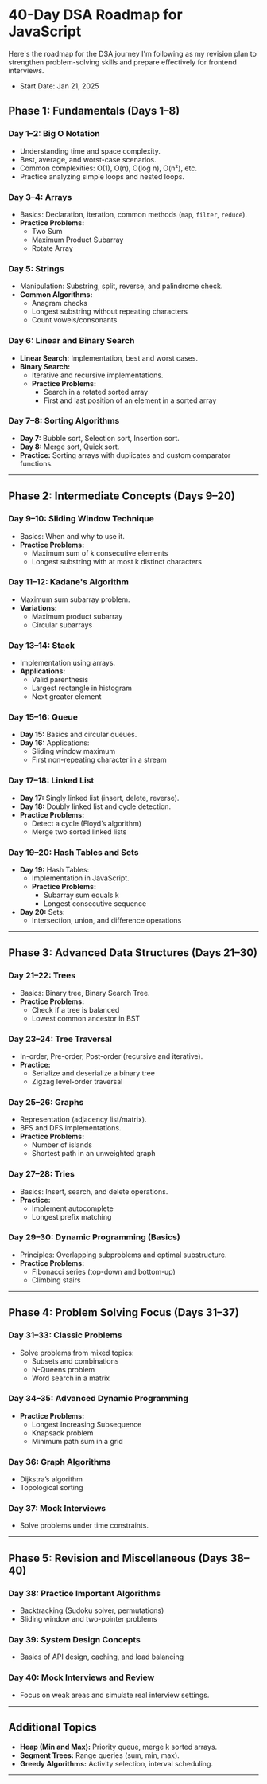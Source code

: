 # 40-Day DSA Roadmap for JavaScript

Here's the roadmap for the DSA journey I'm following as my revision plan to strengthen problem-solving skills and prepare effectively for frontend interviews.

- Start Date: Jan 21, 2025

## Phase 1: Fundamentals (Days 1–8)

### Day 1–2: Big O Notation

- Understanding time and space complexity.
- Best, average, and worst-case scenarios.
- Common complexities: O(1), O(n), O(log n), O(n²), etc.
- Practice analyzing simple loops and nested loops.

### Day 3–4: Arrays

- Basics: Declaration, iteration, common methods (`map`, `filter`, `reduce`).
- **Practice Problems:**
  - Two Sum
  - Maximum Product Subarray
  - Rotate Array

### Day 5: Strings

- Manipulation: Substring, split, reverse, and palindrome check.
- **Common Algorithms:**
  - Anagram checks
  - Longest substring without repeating characters
  - Count vowels/consonants

### Day 6: Linear and Binary Search

- **Linear Search:** Implementation, best and worst cases.
- **Binary Search:**
  - Iterative and recursive implementations.
  - **Practice Problems:**
    - Search in a rotated sorted array
    - First and last position of an element in a sorted array

### Day 7–8: Sorting Algorithms

- **Day 7:** Bubble sort, Selection sort, Insertion sort.
- **Day 8:** Merge sort, Quick sort.
- **Practice:** Sorting arrays with duplicates and custom comparator functions.

---

## Phase 2: Intermediate Concepts (Days 9–20)

### Day 9–10: Sliding Window Technique

- Basics: When and why to use it.
- **Practice Problems:**
  - Maximum sum of k consecutive elements
  - Longest substring with at most k distinct characters

### Day 11–12: Kadane's Algorithm

- Maximum sum subarray problem.
- **Variations:**
  - Maximum product subarray
  - Circular subarrays

### Day 13–14: Stack

- Implementation using arrays.
- **Applications:**
  - Valid parenthesis
  - Largest rectangle in histogram
  - Next greater element

### Day 15–16: Queue

- **Day 15:** Basics and circular queues.
- **Day 16:** Applications:
  - Sliding window maximum
  - First non-repeating character in a stream

### Day 17–18: Linked List

- **Day 17:** Singly linked list (insert, delete, reverse).
- **Day 18:** Doubly linked list and cycle detection.
- **Practice Problems:**
  - Detect a cycle (Floyd’s algorithm)
  - Merge two sorted linked lists

### Day 19–20: Hash Tables and Sets

- **Day 19:** Hash Tables:
  - Implementation in JavaScript.
  - **Practice Problems:**
    - Subarray sum equals k
    - Longest consecutive sequence
- **Day 20:** Sets:
  - Intersection, union, and difference operations

---

## Phase 3: Advanced Data Structures (Days 21–30)

### Day 21–22: Trees

- Basics: Binary tree, Binary Search Tree.
- **Practice Problems:**
  - Check if a tree is balanced
  - Lowest common ancestor in BST

### Day 23–24: Tree Traversal

- In-order, Pre-order, Post-order (recursive and iterative).
- **Practice:**
  - Serialize and deserialize a binary tree
  - Zigzag level-order traversal

### Day 25–26: Graphs

- Representation (adjacency list/matrix).
- BFS and DFS implementations.
- **Practice Problems:**
  - Number of islands
  - Shortest path in an unweighted graph

### Day 27–28: Tries

- Basics: Insert, search, and delete operations.
- **Practice:**
  - Implement autocomplete
  - Longest prefix matching

### Day 29–30: Dynamic Programming (Basics)

- Principles: Overlapping subproblems and optimal substructure.
- **Practice Problems:**
  - Fibonacci series (top-down and bottom-up)
  - Climbing stairs

---

## Phase 4: Problem Solving Focus (Days 31–37)

### Day 31–33: Classic Problems

- Solve problems from mixed topics:
  - Subsets and combinations
  - N-Queens problem
  - Word search in a matrix

### Day 34–35: Advanced Dynamic Programming

- **Practice Problems:**
  - Longest Increasing Subsequence
  - Knapsack problem
  - Minimum path sum in a grid

### Day 36: Graph Algorithms

- Dijkstra’s algorithm
- Topological sorting

### Day 37: Mock Interviews

- Solve problems under time constraints.

---

## Phase 5: Revision and Miscellaneous (Days 38–40)

### Day 38: Practice Important Algorithms

- Backtracking (Sudoku solver, permutations)
- Sliding window and two-pointer problems

### Day 39: System Design Concepts

- Basics of API design, caching, and load balancing

### Day 40: Mock Interviews and Review

- Focus on weak areas and simulate real interview settings.

---

## Additional Topics

- **Heap (Min and Max):** Priority queue, merge k sorted arrays.
- **Segment Trees:** Range queries (sum, min, max).
- **Greedy Algorithms:** Activity selection, interval scheduling.

---
